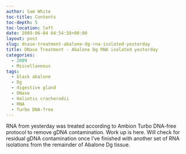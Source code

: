 ```yaml
---
author: Sam White
toc-title: Contents
toc-depth: 5
toc-location: left
date: 2009-06-04 04:54:58+00:00
layout: post
slug: dnase-treatment-abalone-dg-rna-isolated-yesterday
title: DNase Treatment - Abalone Dg RNA isolated yesterday
categories:
  - 2009
  - Miscellaneous
tags:
  - black abalone
  - Dg
  - digestive gland
  - DNase
  - Haliotis cracherodii
  - RNA
  - Turbo DNA-free
---
```


RNA from yesterday was treated according to Ambion Turbo DNA-free protocol to remove gDNA contamination. Work up is here. Will check for residual gDNA contamination once I've finished with another set of RNA isolations from the remainder of Abalone Dg tissue.
